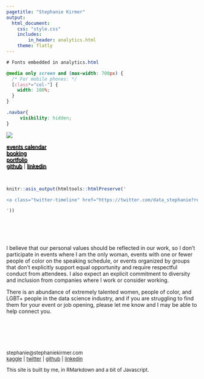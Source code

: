 ```yaml
---
pagetitle: "Stephanie Kirmer"
output: 
  html_document:
    css: "style.css"
    includes:
        in_header: analytics.html
    theme: flatly
---
```



```css

# Fonts embedded in analytics.html

@media only screen and (max-width: 700px) {
  /* For mobile phones: */
  [class*="col-"] {
    width: 100%;
  }
}

.navbar{
     visibility: hidden;
}


```

<div class = "header">
<img src="img/widerfront.png">
<div class="mainmenu">
<a href="events.html" style = 'text-shadow:  1px 1px #000000'>events calendar</a> <BR>
<a href="booking.html" style = 'text-shadow:  1px 1px #000000'>booking</a> <BR>
<a href="projects.html" style = 'text-shadow:  1px 1px #000000'>portfolio</a> <BR>
<a href="http://github.com/skirmer"  onclick="captureOutboundLink('http://github.com/skirmer'); return false;" style = 'text-shadow:  1px 1px #000000'>github</a>  |  <a href="http://linkedin.com/in/skirmer" onclick="captureOutboundLink('http://linkedin.com/in/skirmer'); return false;" style = 'text-shadow: 1px 1px #000000'>linkedin</a> <BR>
</div>

</div>



<BR>
<div class="col-twitter">

```r

knitr::asis_output(htmltools::htmlPreserve('

<a class="twitter-timeline" href="https://twitter.com/data_stephanie?ref_src=twsrc%5Etfw" data-height=500 data-width=400  data-chrome="nofooter">Tweets by data_stephanie</a> <script async src="https://platform.twitter.com/widgets.js" charset="utf-8"></script>

'))

```

</div>

<div class="col-text">

<BR><BR><BR><BR>
I believe that our personal values should be reflected in our work, so I don't participate in events where I am the only woman, events with one or fewer people of color on the speaking schedule, or events organized by groups that don't explicitly support equal opportunity and require respectful conduct from attendees. I also expect an explicit commitment to diversity and inclusion from companies where I work or consider working. 

There is an abundance of extremely talented women, people of color, and LGBT+ people in the data science industry, and if you are struggling to find them for your event or job opening, please let me know and I may be able to help connect you.
</div>



<BR>
<div class="col-footer">

<font size = 2>

<BR>
<BR>
<BR>
stephanie@stephaniekirmer.com 
<BR> <a href="http://www.kaggle.com/skirmer" onclick="captureOutboundLink('http://www.kaggle.com/skirmer'); return false;">kaggle</a>  | <a href="https://twitter.com/data_stephanie" onclick="captureOutboundLink('https://twitter.com/data_stephanie'); return false;">twitter</a>  | <a href="http://github.com/skirmer"  onclick="captureOutboundLink('http://github.com/skirmer'); return false;">github</a> | <a href="http://linkedin.com/in/skirmer" onclick="captureOutboundLink('http://linkedin.com/in/skirmer'); return false;">linkedin</a> 

This site is built by me, in RMarkdown and a bit of Javascript.

</div>
